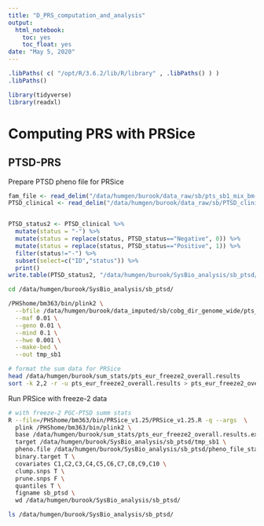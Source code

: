 ```yaml
---
title: "D_PRS_computation_and_analysis"
output:
  html_notebook:
    toc: yes
    toc_float: yes
date: "May 5, 2020"
---
```



```r
.libPaths( c( "/opt/R/3.6.2/lib/R/library" , .libPaths() ) )
.libPaths()
```

```r
library(tidyverse)
library(readxl)
```


# Computing PRS with  PRSice

## PTSD-PRS

Prepare PTSD pheno file for PRSice

```r
fam_file <- read_delim("/data/humgen/burook/data_raw/sb/pts_sb1_mix_bm-qc1.hg19.ch.fl.bg.fam", col_names = FALSE, delim = " ");
PTSD_clinical <- read_delim("/data/humgen/burook/data_raw/sb/PTSD_clinical.txt", col_names = TRUE, delim = "\t");


PTSD_status2 <- PTSD_clinical %>% 
  mutate(status = "-") %>% 
  mutate(status = replace(status, PTSD_status=="Negative", 0)) %>% 
  mutate(status = replace(status, PTSD_status=="Positive", 1)) %>% 
  filter(status!="-") %>% 
  subset(select=c("ID","status")) %>% 
  print()
write.table(PTSD_status2, "/data/humgen/burook/SysBio_analysis/sb_ptsd/pheno_file_status2", row.names = FALSE, col.names = FALSE, quote = FALSE)
```


```bash
cd /data/humgen/burook/SysBio_analysis/sb_ptsd/

/PHShome/bm363/bin/plink2 \
  --bfile /data/humgen/burook/data_imputed/sb/cobg_dir_genome_wide/pts_sb1_mix_bm-qc1.hg19.ch.fl.bgn \
  --maf 0.01 \
  --geno 0.01 \
  --mind 0.1 \
  --hwe 0.001 \
  --make-bed \
  --out tmp_sb1
```

```bash
# format the sum data for PRSice
head /data/humgen/burook/sum_stats/pts_eur_freeze2_overall.results
sort -k 2,2 -r -u pts_eur_freeze2_overall.results > pts_eur_freeze2_overall.results.exDupVar
```

Run PRSice with freeze-2 data
```bash
# with freeze-2 PGC-PTSD summ stats
R --file=/PHShome/bm363/bin/PRSice_v1.25/PRSice_v1.25.R -q --args  \
  plink /PHShome/bm363/bin/plink2 \
  base /data/humgen/burook/sum_stats/pts_eur_freeze2_overall.results.exDupVar \
  target /data/humgen/burook/SysBio_analysis/sb_ptsd/tmp_sb1 \
  pheno.file /data/humgen/burook/SysBio_analysis/sb_ptsd/pheno_file_status2 \
  binary.target T \
  covariates C1,C2,C3,C4,C5,C6,C7,C8,C9,C10 \
  clump.snps T \
  prune.snps F \
  quantiles T \
  figname sb_ptsd \
  wd /data/humgen/burook/SysBio_analysis/sb_ptsd/
```

```bash
ls /data/humgen/burook/SysBio_analysis/sb_ptsd/

```

